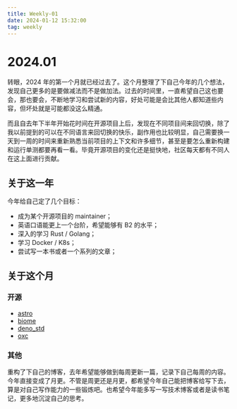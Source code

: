 ```yaml
---
title: Weekly-01
date: 2024-01-12 15:32:00
tag: weekly
---
```


# 2024.01

转眼，2024 年的第一个月就已经过去了。这个月整理了下自己今年的几个想法，发现自己更多的是要做减法而不是做加法。过去的时间里，一直希望自己这也要会，那也要会，不断地学习和尝试新的内容，好处可能是会比其他人都知道些内容，但坏处就是可能都没这么精通。

而且自去年下半年开始花时间在开源项目上后，发现在不同项目间来回切换，除了我以前提到的可以在不同语言来回切换的快乐，副作用也比较明显，自己需要换一天到一周的时间来重新熟悉当前项目的上下文和许多细节，甚至是要怎么重新构建和运行单测都要再看一看。毕竟开源项目的变化还是挺快地，社区每天都有不同人在这上面进行贡献。

## 关于这一年

今年给自己定了几个目标：

- 成为某个开源项目的 maintainer；
- 英语口语能更上一个台阶，希望能够有 B2 的水平；
- 深入的学习 Rust / Golang；
- 学习 Docker / K8s；
- 尝试写一本书或者一个系列的文章；

## 关于这个月

### 开源

- [astro](https://github.com/withastro/astro/pulls/eryue0220)
- [biome](https://github.com/biomejs/biome/pulls/eryue0220)
- [deno_std](https://github.com/denoland/deno_std/pulls/eryue0220)
- [oxc](https://github.com/oxc-project/oxc/pulls/eryue0220)

### 其他

重构了下自己的博客，去年希望能够做到每周更新一篇，记录下自己每周的内容。今年直接变成了月更。不管是周更还是月更，都希望今年自己能把博客给写下去，算是对自己写作能力的一些锻炼吧。也希望今年能多写一写技术博客或者是读书笔记，更多地沉淀自己的思考。
